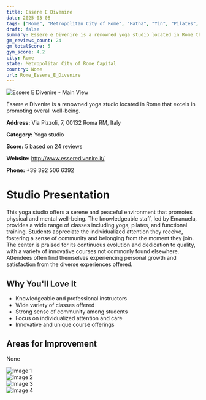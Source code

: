 ```yaml
---
title: Essere E Divenire
date: 2025-03-08
tags: ["Rome", "Metropolitan City of Rome", "Hatha", "Yin", "Pilates", "community", "wellness", "Rome"]  
draft: false
summary: Essere e Divenire is a renowned yoga studio located in Rome that excels in promoting overall well-being.
gm_reviews_count: 24
gm_totalScore: 5
gym_score: 4.2
city: Rome
state: Metropolitan City of Rome Capital
country: None
url: Rome_Essere_E_Divenire
---
```


<div className="aspect-[16/9] relative my-8">
  <img 
    src="https://lh5.googleusercontent.com/p/AF1QipMUhks-J57eZyLzzJdRjLQblqS1rstYBt35jczV=w1920-h1080-k-no"
    alt="Essere E Divenire - Main View"
    className="object-cover absolute inset-0 w-full h-full rounded-lg"
  />
</div>

Essere e Divenire is a renowned yoga studio located in Rome that excels in promoting overall well-being.

**Address:** Via Pizzoli, 7, 00132 Roma RM, Italy

**Category:** Yoga studio

**Score:** 5 based on 24 reviews

**Website:** http://www.esseredivenire.it/

**Phone:** +39 392 506 6392

# Studio Presentation

This yoga studio offers a serene and peaceful environment that promotes physical and mental well-being. The knowledgeable staff, led by Emanuela, provides a wide range of classes including yoga, pilates, and functional training. Students appreciate the individualized attention they receive, fostering a sense of community and belonging from the moment they join. The center is praised for its continuous evolution and dedication to quality, with a variety of innovative courses not commonly found elsewhere. Attendees often find themselves experiencing personal growth and satisfaction from the diverse experiences offered.

## Why You'll Love It

- Knowledgeable and professional instructors
- Wide variety of classes offered
- Strong sense of community among students
- Focus on individualized attention and care
- Innovative and unique course offerings

## Areas for Improvement

None

<div className="grid grid-cols-1 xl:grid-cols-2 gap-4 my-8">
<div className="aspect-[4/3] relative"><img src="https://lh5.googleusercontent.com/p/AF1QipNszp67IzAoa79VACGafhtz2A1Yx9zBEUO-7BsF=w1920-h1080-k-no" alt="Image 1" className="object-cover absolute inset-0 w-full h-full rounded-lg" /></div>
<div className="aspect-[4/3] relative"><img src="https://lh5.googleusercontent.com/p/AF1QipM-gvHjFJm_VHAxRhmx2lmF1KiI9f19VFy3qeLK=w1920-h1080-k-no" alt="Image 2" className="object-cover absolute inset-0 w-full h-full rounded-lg" /></div>
<div className="aspect-[4/3] relative"><img src="https://lh5.googleusercontent.com/p/AF1QipMnNUq76vVt4c6RkUE6AjjdWw6oSv1LWm6X604W=w1920-h1080-k-no" alt="Image 3" className="object-cover absolute inset-0 w-full h-full rounded-lg" /></div>
<div className="aspect-[4/3] relative"><img src="https://lh5.googleusercontent.com/p/AF1QipOBSReFcsC6ixpflBvExcYKovFprlul4RVM3chc=w1920-h1080-k-no" alt="Image 4" className="object-cover absolute inset-0 w-full h-full rounded-lg" /></div>
</div>